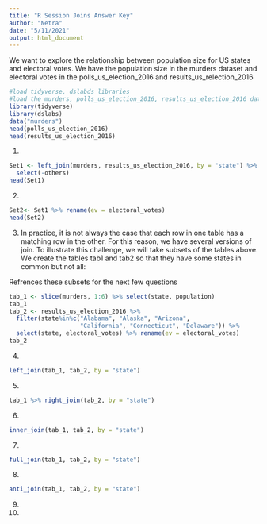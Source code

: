 ```yaml
---
title: "R Session Joins Answer Key"
author: "Netra"
date: "5/11/2021"
output: html_document
---
```


We want to explore the relationship between population size for US states and electoral votes. We have the population size in the murders dataset and electoral votes in the polls_us_election_2016 and results_us_relection_2016

```r
#load tidyverse, dslabds libraries 
#load the murders, polls_us_election_2016, results_us_election_2016 datasets. Hint recall to use data(name of dataset)
library(tidyverse)
library(dslabs)
data("murders")
head(polls_us_election_2016)
head(results_us_election_2016)
```

1.
```r
Set1 <- left_join(murders, results_us_election_2016, by = "state") %>%
  select(-others) 
head(Set1)
```

2.
```r
Set2<- Set1 %>% rename(ev = electoral_votes)
head(Set2)
```

3. In practice, it is not always the case that each row in one table has a matching row in the other. For this reason, we have several versions of join. To illustrate this challenge, we will take subsets of the tables above. We create the tables tab1 and tab2 so that they have some states in common but not all:

Refrences these subsets for the next few questions
```r
tab_1 <- slice(murders, 1:6) %>% select(state, population)
tab_1
tab_2 <- results_us_election_2016 %>% 
  filter(state%in%c("Alabama", "Alaska", "Arizona", 
                    "California", "Connecticut", "Delaware")) %>% 
  select(state, electoral_votes) %>% rename(ev = electoral_votes)
tab_2
```

4.
```r
left_join(tab_1, tab_2, by = "state")
```

5.
```r
tab_1 %>% right_join(tab_2, by = "state")
```

6.
```r
inner_join(tab_1, tab_2, by = "state")
```

7.
```r
full_join(tab_1, tab_2, by = "state")
```

8.
```r
anti_join(tab_1, tab_2, by = "state")
```

9.
10.
